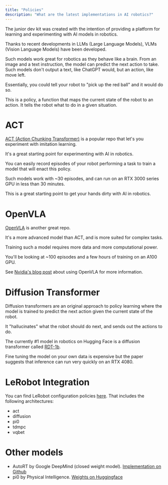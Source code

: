 ```yaml
---
title: "Policies"
description: "What are the latest implementations in AI robotics?"
---
```


The junior dev kit was created with the intention of providing a platform for learning and experimenting with AI models in robotics. 

Thanks to recent developments in LLMs (Large Language Models), VLMs (Vision Language Models) have been developed.

Such models work great for robotics as they behave like a brain.
From an image and a text instruction, the model can predict the next action to take. 
Such models don't output a text, like ChatGPT would, but an action, like move left.

Essentially, you could tell your robot to "pick up the red ball" and it would do so.

This is a policy, a function that maps the current state of the robot to an action. It tells the robot what to do in a given situation.

# ACT 

[ACT (Action Chunking Transformer)](https://github.com/Shaka-Labs/ACT) is a popular repo that let's you experiment with imitation learning.

It's a great starting point for experimenting with AI in robotics.

You can easily record episodes of your robot performing a task to train a model that will enact this policy.

Such models work with ~30 episodes, and can run on an RTX 3000 series GPU in less than 30 minutes.

This is a great starting point to get your hands dirty with AI in robotics.

# OpenVLA

[OpenVLA](https://github.com/openvla/openvla?tab=readme-ov-file#getting-started) is another great repo.

It's a more advanced model than ACT, and is more suited for complex tasks.

Training such a model requires more data and more computational power.

You'll be looking at ~100 episodes and a few hours of training on an A100 GPU.

See [Nvidia's blog post](https://www.jetson-ai-lab.com/openvla.html) about using OpenVLA for more information.

# Diffusion Transformer

Diffusion transformers are an original approach to policy learning where the model is trained to predict the next action given the current state of the robot.

It "hallucinates" what the robot should do next, and sends out the actions to do.

The currently #1 model in robotics on Hugging Face is a diffusion transformer called [RDT-1b](https://huggingface.co/robotics-diffusion-transformer/rdt-1b).

Fine tuning the model on your own data is expensive but the paper suggests that inference can run very quickly on an RTX 4080.

# LeRobot Integration

You can find LeRobot configuration policies [here](https://github.com/huggingface/lerobot/tree/main/lerobot/common/policies).
That includes the following architectures:
- act
- diffusion
- pi0
- tdmpc
- vqbet

# Other models

- AutoRT by Google DeepMind (closed weight model). [Implementation on Github](https://github.com/kyegomez/AutoRT)
- pi0 by Physical Intelligence. [Weights on Huggingface](https://huggingface.co/blog/pi0)